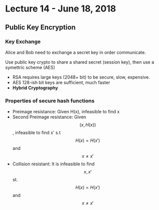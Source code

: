 # Lecture 14 - June 18, 2018

## Public Key Encryption

### Key Exchange

Alice and Bob need to exchange a secret key in order communicate.

Use public key crypto to share a shared secret (session key), then use a symettric scheme (AES)
- RSA requires large keys (2048+ bit) to be secure, slow, expensive.
- AES 128-ish bit keys are sufficient, much faster
- **Hybrid Cryptography**

### Properties of secure hash functions
- Preimage resistance: Given H(x), infeasible to find x
- Second Preimage resistance: Given $$(x, H(x))$$, infeasible to find x' s.t $$H(x) = H(x')$$ and $$x \neq x'$$
- Collision resistant: It is infeasible to find $$x, x'$$ st. $$H(x) = H(x')$$ and $$x \neq x'$$
